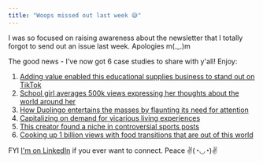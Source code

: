 ```yaml
---
title: "Woops missed out last week 😅"
---
```


I was so focused on raising awareness about the newsletter
that I totally forgot to send out an issue last
week. <span style="display: inline-block;">Apologies m(.\_.)m</span>

The good news - I've now got 6 case studies to share with y'all! Enjoy:

1. [Adding value enabled this educational supplies business to stand out on TikTok](https://tiktokexamples.com/blog/earlyyearsresources-educational-children/)
2. [School girl averages 500k views expressing her thoughts about the world around her](https://tiktokexamples.com/blog/newiszn-comedy-black-muslim/)
3. [How Duolingo entertains the masses by flaunting its need for attention](https://tiktokexamples.com/blog/duolingo-desperate-attention/)
4. [Capitalizing on demand for vicarious living experiences](https://tiktokexamples.com/blog/coasterliife-roller-coasters/)
5. [This creator found a niche in controversial sports posts](https://tiktokexamples.com/blog/staycashinshow2-sports-controversial/)
6. [Cooking up 1 billion views with food transitions that are out of this world](https://tiktokexamples.com/blog/nikolaisavic-transition-edit/)

FYI [I'm on LinkedIn](https://www.linkedin.com/in/mihailmarian/) if you ever want to
connect. <span style="display: inline-block;">Peace ✌(◔◡◔)✌</span>
